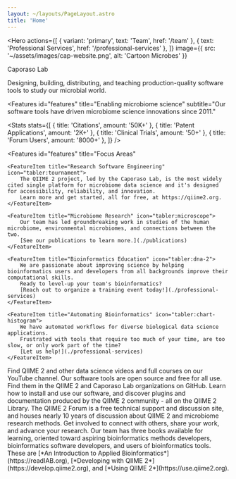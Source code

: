 ```yaml
---
layout: ~/layouts/PageLayout.astro
title: 'Home'
---
```



<Hero
    actions={[
        { variant: 'primary', text: 'Team', href: '/team' },
        { text: 'Professional Services', href: '/professional-services' },
    ]}
    image={{ src: '~/assets/images/cap-website.png', alt: 'Cartoon Microbes' }}
>
<Fragment slot="title">Caporaso Lab</Fragment>

<Fragment slot="subtitle">
    <span class="font-semibold"> Designing, building, distributing, and teaching production-quality software tools to study our microbial world. </span>
</Fragment>
</Hero>

<Features
    id="features"
    title="Enabling microbiome science"
    subtitle="Our software tools have driven microbiome science innovations since 2011."
>
<Stats
    stats={[
        { title: 'Citations', amount: '50K+' },
        { title: 'Patent Applications', amount: '2K+' },
        { title: 'Clinical Trials', amount: '50+' },
        { title: 'Forum Users', amount: '8000+' },
    ]}
/>
</Features>

<Features
    id="features"
    title="Focus Areas"
>
    <FeatureItem title="Research Software Engineering" icon="tabler:tournament">
        The QIIME 2 project, led by the Caporaso Lab, is the most widely cited single platform for microbiome data science and it's designed for accessibility, reliability, and innovation.
        Learn more and get started, all for free, at https://qiime2.org.
    </FeatureItem>

    <FeatureItem title="Microbiome Research" icon="tabler:microscope">
        Our team has led groundbreaking work in studies of the human microbiome, environmental microbiomes, and connections between the two.
        [See our publications to learn more.](./publications)
    </FeatureItem>

    <FeatureItem title="Bioinformatics Education" icon="tabler:dna-2">
        We are passionate about improving science by helping bioinformatics users and developers from all backgrounds improve their computational skills.
        Ready to level-up your team's bioinformatics?
        [Reach out to organize a training event today!](./professional-services)
    </FeatureItem>

    <FeatureItem title="Automating Bioinformatics" icon="tabler:chart-histogram">
        We have automated workflows for diverse biological data science applications.
        Frustrated with tools that require too much of your time, are too slow, or only work part of the time?
        [Let us help!](./professional-services)
    </FeatureItem>
</Features>

<Features2 title="Free resources" subtitle="Use our educational and other resources to advance your skills." columns={3}>
    <LogoFeatureItem title="YouTube" image={youtubeIcon.src} href="https://www.youtube.com/qiime2">
    Find QIIME 2 and other data science videos and full courses on our YouTube channel.
    </LogoFeatureItem>
    <LogoFeatureItem title="GitHub" image={githubIcon.src} href="https://www.github.com/qiime2">
    Our software tools are open source and free for all use.
    Find them in the QIIME 2 and Caporaso Lab organizations on GitHub.
    </LogoFeatureItem>
    <LogoFeatureItem image={q2Icon.src} title="QIIME 2 Library" href="https://library.qiime2.org">
    Learn how to install and use our software, and discover plugins and documentation produced by the QIIME 2 community - all on the QIIME 2 Library.
    </LogoFeatureItem>
    <LogoFeatureItem title="QIIME 2 Forum" image={q2Icon.src} href="https://forum.qiime2.org">
    The QIIME 2 Forum is a free technical support and discussion site, and houses nearly 10 years of discussion about QIIME 2 and microbiome research methods.
    Get involved to connect with others, share your work, and advance your research.
    </LogoFeatureItem>
    <LogoFeatureItem title="Free online books">
    Our team has three books available for learning, oriented toward aspiring bioinformatics methods developers, bioinformatics software developers, and users of bioinformatics tools.
    These are [*An Introduction to Applied Bioinformatics*](https://readIAB.org), [*Developing with QIIME 2*](https://develop.qiime2.org), and [*Using QIIME 2*](https://use.qiime2.org).
    </LogoFeatureItem>
</Features2>
